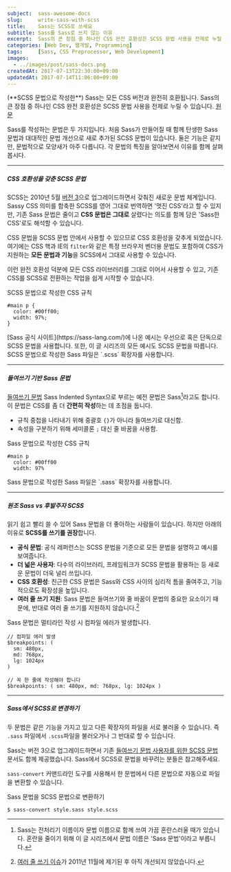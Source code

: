 ```yaml
---
subject:  sass-awesome-docs
slug:     write-sass-with-scss
title:    Sass는 SCSS로 쓰세요
subtitle: Sass를 Sass로 쓰지 않는 이유
excerpt:  Sass의 큰 장점 중 하나인 CSS 완전 호환성은 SCSS 문법 사용을 전제로 누릴 수 있습니다.
categories: [Web Dev, 웹개발, Programming]
tags:     [Sass, CSS Preprocessor, Web Development]
images:
  - ../images/post/sass-docs.png
createdAt: 2017-07-13T22:30:00+09:00
updatedAt: 2017-07-14T11:06:00+09:00
---
```


<div className="lead">
    (**SCSS 문법으로 작성한**) Sass는 모든 CSS 버전과 완전히 호환됩니다. Sass의 큰 장점 중 하나인 CSS 완전 호환성은 SCSS 문법 사용을 전제로 누릴 수 있습니다.
    <a className="original-link" target="_blank" href="https://sass-lang.com/documentation/file.SASS_REFERENCE.html#Syntax">원문</a>
</div>

Sass를 작성하는 문법은 두 가지입니다. 처음 Sass가 만들어질 때 함께 탄생한 Sass 문법과 대대적인 문법 개선으로 새로 추가된 SCSS 문법이 있습니다.
둘은 기능은 같지만, 문법적으로 모양새가 아주 다릅니다. 각 문법의 특징을 알아보면서 이유를 함께 살펴봅시다.

***

##### CSS 호환성을 갖춘 SCSS 문법
SCSS는 2010년 5월 [버전 3](https://sass-lang.com/documentation/file.SASS_CHANGELOG.html#300)으로 업그레이드하면서 갖춰진 새로운 문법 체계입니다.
Sassy CSS 의미를 함축한 SCSS를 영어 그대로 번역하면 '멋진 CSS'라고 할 수 있지만,
기존 Sass 문법은 줄이고 **CSS 문법은 그대로** 살렸다는 의도를 함께 담은 'Sass한 CSS'로도 해석할 수 있습니다.

CSS 문법을 SCSS 문법 안에서 사용할 수 있으므로 CSS 호환성을 갖추게 되었습니다.
여기에는 CSS 핵과 IE의 `filter`와 같은 특정 브라우저 벤더용 문법도 포함하여 CSS가 지원하는 **모든 문법과 기능**을 SCSS에서 그대로 사용할 수 있습니다.

이런 완전 호환성 덕분에 모든 CSS 라이브러리를 그대로 이어서 사용할 수 있고, 기존 CSS를 SCSS로 전환하는 작업을 쉽게 시작할 수 있습니다.

<p className="code-label code-label-scss">SCSS 문법으로 작성한 CSS 규칙</p>

```scss{numberLines: true}
#main p {
  color: #00ff00;
  width: 97%;
}
```

<div className="p-small">
    [Sass 공식 사이트](https://sass-lang.com/)에 나온 예시는 우선으로 혹은 단독으로 SCSS 문법을 사용합니다.
    또한, 이 글 시리즈의 모든 예시도 SCSS 문법을 따릅니다. SCSS 문법으로 작성한 Sass 파일은 `.scss` 확장자를 사용합니다.
</div>

***

##### 들여쓰기 기반 Sass 문법

[들여쓰기 문법](https://sass-lang.com/documentation/file.INDENTED_SYNTAX.html) <SideBySide>Sass Indented Syntax</SideBySide>으로 부르는 예전 문법은 Sass[^sass]라고도 합니다.
이 문법은 CSS를 좀 더 **간편히 작성**하는 데 초점을 둡니다.

- 규칙 중첩을 나타내기 위해 중괄호 `{}`가 아니라 들여쓰기로 대신함.
- 속성을 구분하기 위해 세미콜론 `;` 대신 줄 바꿈을 사용함.

<p className="code-label code-label-sass">Sass 문법으로 작성한 CSS 규칙</p>

```sass{numberLines: true}
#main p
  color: #00ff00
  width: 97%
```

<div className="p-small">
    Sass 문법으로 작성한 Sass 파일은 `.sass` 확장자를 사용합니다.
</div>

***

##### 원조 Sass vs 후발주자 SCSS
읽기 쉽고 빨리 쓸 수 있어 Sass 문법을 더 좋아하는 사람들이 있습니다.
하지만 아래의 이유로 **SCSS를 쓰기를 권장**합니다.

- **공식 문법**: 공식 레퍼런스는 SCSS 문법을 기준으로 모든 문법을 설명하고 예시를 보여줍니다.
- **더 넓은 사용자**: 다수의 라이브러리, 프레임워크가 SCSS 문법을 활용하는 등 새로운 문법이 더욱 널리 쓰입니다.
- **CSS 호환성**: 친근한 CSS 문법은 Sass와 CSS 사이의 심리적 틈을 줄여주고, 기능적으로도 확장성을 높입니다.
- **여러 줄 쓰기 지원**: Sass 문법은 들여쓰기와 줄 바꿈이 문법의 중요한 요소이기 때문에, 반대로 여러 줄 쓰기를 지원하지 않습니다.[^multiline]

<p className="code-label code-label-sass">Sass 문법은 멀티라인 작성 시 컴파일 에러가 발생합니다.</p>

```sass{numberLines: true}
// 컴파일 에러 발생
$breakpoints: (
  sm: 480px,
  md: 768px,
  lg: 1024px
)

// 꼭 한 줄에 작성해야 합니다
$breakpoints: ( sm: 480px, md: 768px, lg: 1024px )
```

***

##### Sass에서 SCSS로 변경하기

두 문법은 같은 기능을 가지고 있고 다른 확장자의 파일을 서로 불러올 수 있습니다.
즉 `.sass` 파일에서 `.scss`파일을 불러오거나 그 반대로 할 수 있습니다.

Sass는 버전 3으로 업그레이드하면서 기존 [들여쓰기 문법 사용자를 위한 SCSS 문법](https://sass-lang.com/documentation/file.SCSS_FOR_SASS_USERS.html) 문서도 함께 제공했습니다.
Sass에서 SCSS로 문법을 바꾸려는 분들은 참고해주세요.

`sass-convert` 커맨드라인 도구를 사용해서 한 문법에서 다른 문법으로 자동으로 파일을 변환할 수 있습니다.

<p className="code-label">Sass 문법을 SCSS 문법으로 변환하기</p>

```
$ sass-convert style.sass style.scss
```

[^sass]: Sass는 전처리기 이름이자 문법 이름으로 함께 쓰여 가끔 혼란스러울 때가 있습니다. 혼란을 줄이기 위해 이 글 시리즈에서 문법 이름은 'Sass 문법'이라고 부릅니다.
[^multiline]: [여러 줄 쓰기 이슈](https://github.com/sass/sass/issues/216)가 2011년 11월에 제기된 후 아직 개선되지 않았습니다.
